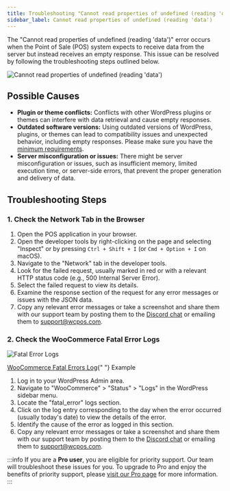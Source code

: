 ```yaml
---
title: Troubleshooting "Cannot read properties of undefined (reading 'data')" Error
sidebar_label: Cannot read properties of undefined (reading 'data')
---
```



The "Cannot read properties of undefined (reading 'data')" error occurs when the Point of Sale (POS) system expects to receive data from the server but instead receives an empty response. This issue can be resolved by following the troubleshooting steps outlined below.

<div class="image-container">
  <Image
    alt="Cannot read properties of undefined (reading 'data')"
    img="https://wcpos.com/wp-content/uploads/2023/06/response-error.png"
  />
</div>

## Possible Causes

- **Plugin or theme conflicts:** Conflicts with other WordPress plugins or themes can interfere with data retrieval and cause empty responses.
- **Outdated software versions:** Using outdated versions of WordPress, plugins, or themes can lead to compatibility issues and unexpected behavior, including empty responses. Please make sure you have the [minimum requirements](../installation/minimum-requirements).
- **Server misconfiguration or issues:** There might be server misconfiguration or issues, such as insufficient memory, limited execution time, or server-side errors, that prevent the proper generation and delivery of data.

## Troubleshooting Steps

### 1. Check the Network Tab in the Browser

1. Open the POS application in your browser.
2. Open the developer tools by right-clicking on the page and selecting "Inspect" or by pressing `Ctrl + Shift + I` (or `Cmd + Option + I` on macOS).
3. Navigate to the "Network" tab in the developer tools.
4. Look for the failed request, usually marked in red or with a relevant HTTP status code (e.g., 500 Internal Server Error).
5. Select the failed request to view its details.
6. Examine the response section of the request for any error messages or issues with the JSON data.
7. Copy any relevant error messages or take a screenshot and share them with our support team by posting them to the [Discord chat](https://wcpos.com/discord) or emailing them to support@wcpos.com.

### 2. Check the WooCommerce Fatal Error Logs

<div class="image-container">
  <Image
    alt="Fatal Error Logs"
    img="https://woocommerce.com/wp-content/uploads/2018/11/wc_log_fatal_errors.png"
  />
  <p class="image-caption"><a target="_blank" href="https://woocommerce.com/document/finding-php-error-logs/">WooCommerce Fatal Errors Log</a>{" "} Example</p>
</div>

1. Log in to your WordPress Admin area.
2. Navigate to "WooCommerce" > "Status" > "Logs" in the WordPress sidebar menu.
3. Locate the "fatal_error" logs section.
4. Click on the log entry corresponding to the day when the error occurred (usually today's date) to view the details of the error.
5. Identify the cause of the error as logged in this section.
6. Copy any relevant error messages or take a screenshot and share them with our support team by posting them to the [Discord chat](https://wcpos.com/discord) or emailing them to support@wcpos.com.

:::info
If you are a **Pro user**, you are eligible for priority support. Our team will troubleshoot these issues for you. To upgrade to Pro and enjoy the benefits of priority support, please [visit our Pro page](https://wcpos.com/pro) for more information.
:::
